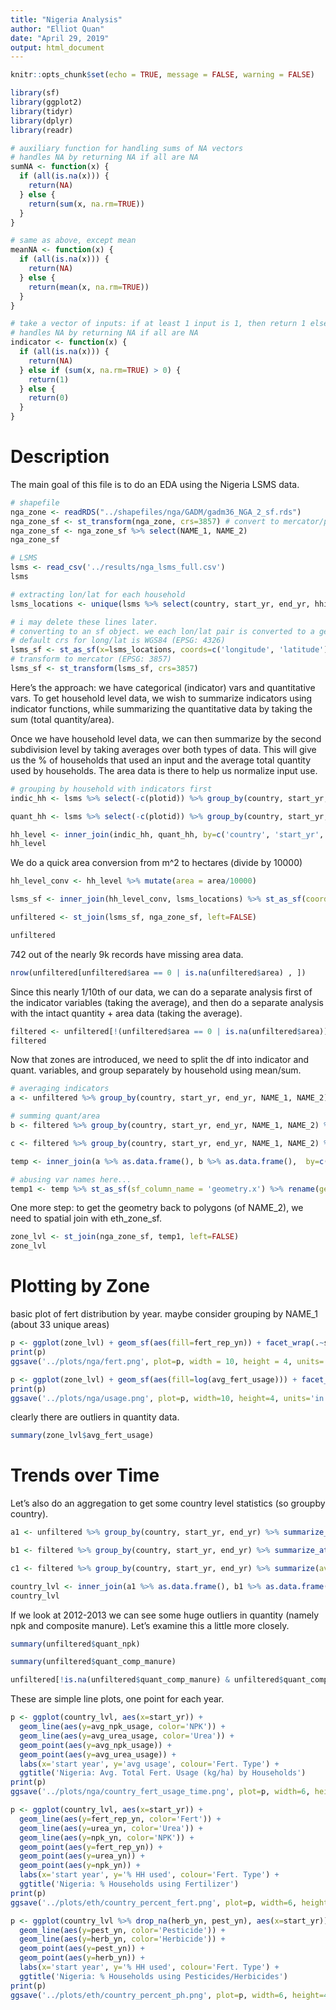 ```yaml
---
title: "Nigeria Analysis"
author: "Elliot Quan"
date: "April 29, 2019"
output: html_document
---
```


```r
knitr::opts_chunk$set(echo = TRUE, message = FALSE, warning = FALSE)
```

```r
library(sf)
library(ggplot2)
library(tidyr)
library(dplyr)
library(readr)
```


```r
# auxiliary function for handling sums of NA vectors
# handles NA by returning NA if all are NA
sumNA <- function(x) {
  if (all(is.na(x))) {
    return(NA)
  } else {
    return(sum(x, na.rm=TRUE))
  }
}

# same as above, except mean
meanNA <- function(x) {
  if (all(is.na(x))) {
    return(NA)
  } else {
    return(mean(x, na.rm=TRUE))
  }
}

# take a vector of inputs: if at least 1 input is 1, then return 1 else 0.
# handles NA by returning NA if all are NA
indicator <- function(x) {
  if (all(is.na(x))) {
    return(NA)
  } else if (sum(x, na.rm=TRUE) > 0) {
    return(1)
  } else {
    return(0)
  }
}
```



# Description
The main goal of this file is to do an EDA using the Nigeria LSMS data.


```r
# shapefile
nga_zone <- readRDS("../shapefiles/nga/GADM/gadm36_NGA_2_sf.rds")
nga_zone_sf <- st_transform(nga_zone, crs=3857) # convert to mercator/planar (3857)
nga_zone_sf <- nga_zone_sf %>% select(NAME_1, NAME_2)
nga_zone_sf
```

```r
# LSMS
lsms <- read_csv('../results/nga_lsms_full.csv')
lsms
```


```r
# extracting lon/lat for each household
lsms_locations <- unique(lsms %>% select(country, start_yr, end_yr, hhid, longitude, latitude))

# i may delete these lines later. 
# converting to an sf object. we each lon/lat pair is converted to a geometry (point)
# default crs for long/lat is WGS84 (EPSG: 4326)
lsms_sf <- st_as_sf(x=lsms_locations, coords=c('longitude', 'latitude'), crs=4326)
# transform to mercator (EPSG: 3857)
lsms_sf <- st_transform(lsms_sf, crs=3857)
```

Here's the approach: we have categorical (indicator) vars and quantitative vars. To get household level data, we wish to summarize indicators using indicator functions, while summarizing the quantitative data by taking the sum (total quantity/area). 

Once we have household level data, we can then summarize by the second subdivision level by taking averages over both types of data. This will give us the % of households that used an input and the average total quantity used by households. The area data is there to help us normalize input use.

```r
# grouping by household with indicators first
indic_hh <- lsms %>% select(-c(plotid)) %>% group_by(country, start_yr, end_yr, hhid) %>% summarize_at(vars(matches('yn')), indicator)

quant_hh <- lsms %>% select(-c(plotid)) %>% group_by(country, start_yr, end_yr, hhid) %>% summarize_at(vars(matches('quant|area')), sumNA)

hh_level <- inner_join(indic_hh, quant_hh, by=c('country', 'start_yr', 'end_yr', 'hhid'))
hh_level
```


We do a quick area conversion from m^2 to hectares (divide by 10000)
```r
hh_level_conv <- hh_level %>% mutate(area = area/10000)
```

```r
lsms_sf <- inner_join(hh_level_conv, lsms_locations) %>% st_as_sf(coords=c('longitude', 'latitude'), crs=4326) %>% st_transform(crs=3857)

unfiltered <- st_join(lsms_sf, nga_zone_sf, left=FALSE) 

unfiltered
```

742 out of the nearly 9k records have missing area data. 
```r
nrow(unfiltered[unfiltered$area == 0 | is.na(unfiltered$area) , ])
```

Since this nearly 1/10th of our data, we can do a separate analysis first of the indicator variables (taking the average), and then do a separate analysis with the intact quantity + area data (taking the average).

```r
filtered <- unfiltered[!(unfiltered$area == 0 | is.na(unfiltered$area)), ] 
filtered
```


Now that zones are introduced,  we need to split the df into indicator and quant. variables, and group separately by household using mean/sum. 

```r
# averaging indicators
a <- unfiltered %>% group_by(country, start_yr, end_yr, NAME_1, NAME_2) %>% summarize_at(vars(matches('yn')), meanNA)

# summing quant/area
b <- filtered %>% group_by(country, start_yr, end_yr, NAME_1, NAME_2) %>% summarize_at(vars(matches('quant|area')), sumNA)

c <- filtered %>% group_by(country, start_yr, end_yr, NAME_1, NAME_2) %>% summarize(avg_iofert_usage = mean(sumNA(quant_iofert)/sumNA(area)), avg_fert_usage = mean(sumNA(quant_total)/sumNA(area)), avg_pest_usage = mean(sumNA(quant_pest)/sumNA(area)), avg_herb_usage = mean(sumNA(quant_herb)/sumNA(area)))
```


```r
temp <- inner_join(a %>% as.data.frame(), b %>% as.data.frame(),  by=c('country', 'start_yr', 'end_yr', 'NAME_1', 'NAME_2')) %>% inner_join(c %>% as.data.frame(), by=c('country', 'start_yr', 'end_yr', 'NAME_1', 'NAME_2'))

# abusing var names here...
temp1 <- temp %>% st_as_sf(sf_column_name = 'geometry.x') %>% rename(geometry=geometry.x)
```



One more step: to get the geometry back to polygons (of NAME_2), we need to spatial join with eth_zone_sf.

```r
zone_lvl <- st_join(nga_zone_sf, temp1, left=FALSE)
zone_lvl
```




# Plotting by Zone

basic plot of fert distribution by year. maybe consider grouping by NAME_1 (about 33 unique areas)

```r
p <- ggplot(zone_lvl) + geom_sf(aes(fill=fert_rep_yn)) + facet_wrap(.~start_yr) + theme(axis.text = element_blank()) + ggtitle('Nigeria: % of Households using Fertilizer')
print(p)
ggsave('../plots/nga/fert.png', plot=p, width = 10, height = 4, units='in', dpi=300)
```



```r
p <- ggplot(zone_lvl) + geom_sf(aes(fill=log(avg_fert_usage))) + facet_wrap(.~start_yr) + theme(axis.text=element_blank()) + ggtitle('Nigeria: Avg. Total Inorganic Fert. Usage (kg/ha)')
print(p)
ggsave('../plots/nga/usage.png', plot=p, width=10, height=4, units='in', dpi=300)
```

clearly there are outliers in quantity data.
```r
summary(zone_lvl$avg_fert_usage)
```

# Trends over Time

Let's also do an aggregation to get some country level statistics (so groupby country).

```r
a1 <- unfiltered %>% group_by(country, start_yr, end_yr) %>% summarize_at(vars(matches('yn')), meanNA)

b1 <- filtered %>% group_by(country, start_yr, end_yr) %>% summarize_at(vars(matches('quant|area')), sumNA)

c1 <- filtered %>% group_by(country, start_yr, end_yr) %>% summarize(avg_npk_usage = mean(sumNA(quant_npk)/sumNA(area)), avg_urea_usage = mean(sumNA(quant_urea)/sumNA(area)), avg_fert_usage = mean(sumNA(quant_total)/sumNA(area)), avg_pest_usage = mean(sumNA(quant_pest)/sumNA(area)), avg_herb_usage = mean(sumNA(quant_herb)/sumNA(area)))

country_lvl <- inner_join(a1 %>% as.data.frame(), b1 %>% as.data.frame(),  by=c('country', 'start_yr', 'end_yr')) %>% inner_join(c1 %>% as.data.frame(), by=c('country', 'start_yr', 'end_yr'))
country_lvl
```

If we look at 2012-2013 we can see some huge outliers in quantity (namely npk and composite manure). Let's examine this a little more closely.

```r
summary(unfiltered$quant_npk)
```

```r
summary(unfiltered$quant_comp_manure)
```

```r
unfiltered[!is.na(unfiltered$quant_comp_manure) & unfiltered$quant_comp_manure > 1000, ]
```


These are simple line plots, one point for each year.

```r
p <- ggplot(country_lvl, aes(x=start_yr)) + 
  geom_line(aes(y=avg_npk_usage, color='NPK')) +
  geom_line(aes(y=avg_urea_usage, color='Urea')) + 
  geom_point(aes(y=avg_npk_usage)) +
  geom_point(aes(y=avg_urea_usage)) +
  labs(x='start year', y='avg usage', colour='Fert. Type') + 
  ggtitle('Nigeria: Avg. Total Fert. Usage (kg/ha) by Households')
print(p)
ggsave('../plots/nga/country_fert_usage_time.png', plot=p, width=6, height=4, units='in', dpi=300)
```

```r
p <- ggplot(country_lvl, aes(x=start_yr)) + 
  geom_line(aes(y=fert_rep_yn, color='Fert')) + 
  geom_line(aes(y=urea_yn, color='Urea')) + 
  geom_line(aes(y=npk_yn, color='NPK')) + 
  geom_point(aes(y=fert_rep_yn)) + 
  geom_point(aes(y=urea_yn)) + 
  geom_point(aes(y=npk_yn)) + 
  labs(x='start year', y='% HH used', colour='Fert. Type') + 
  ggtitle('Nigeria: % Households using Fertilizer')
print(p)
ggsave('../plots/eth/country_percent_fert.png', plot=p, width=6, height=4, units='in', dpi=300)
```

```r
p <- ggplot(country_lvl %>% drop_na(herb_yn, pest_yn), aes(x=start_yr)) + 
  geom_line(aes(y=pest_yn, color='Pesticide')) + 
  geom_line(aes(y=herb_yn, color='Herbicide')) + 
  geom_point(aes(y=pest_yn)) +
  geom_point(aes(y=herb_yn)) +
  labs(x='start year', y='% HH used', colour='Fert. Type') + 
  ggtitle('Nigeria: % Households using Pesticides/Herbicides') 
print(p)
ggsave('../plots/eth/country_percent_ph.png', plot=p, width=6, height=4, units='in', dpi=300)
```



